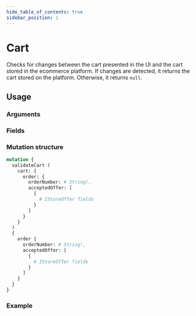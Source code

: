 ```yaml
---
hide_table_of_contents: true
sidebar_position: 1
---
```



# Cart

Checks for changes between the cart presented in the UI and the cart stored in the ecommerce platform. If changes are detected, it returns the cart stored on the platform. Otherwise, it returns `null`.

<div className="grid grid-cols-2 gap-20 pt-5">

<div>

## Usage

### Arguments

### Fields


</div>
<div>

### Mutation structure

```graphql
mutation {
  validateCart (
    cart: {
      order: {
        orderNumber: # String!,
        acceptedOffer: [
          {
            # IStoreOffer fields
          }
        ]
      }
    }
  )
  {
    order {
      orderNumber: # String!,
      acceptedOffer: [
        {
          # IStoreOffer fields
        }
      ]
    }
  }
}
```

### Example


</div>
</div>
